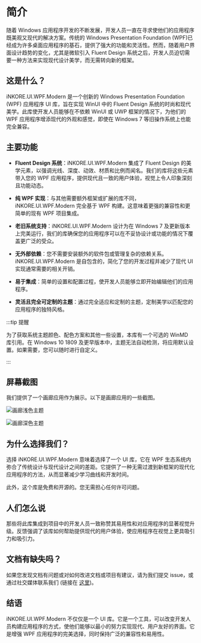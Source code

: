 # 简介

随着 Windows 应用程序开发的不断发展，开发人员一直在寻求使他们的应用程序既美观又现代的解决方案。传统的 Windows Presentation Foundation (WPF)已经成为许多桌面应用程序的基石，提供了强大的功能和灵活性。然而，随着用户界面设计趋势的变化，尤其是微软引入 Fluent Design 系统之后，开发人员迫切需要一种方法来实现现代设计美学，而无需转向新的框架。

## 这是什么？

iNKORE.UI.WPF.Modern 是一个创新的 Windows Presentation Foundation (WPF) 应用程序 UI 库，旨在实现 WinUI 中的 Fluent Design 系统的时尚和现代美学。此库使开发人员能够在不依赖 WinUI 或 UWP 框架的情况下，为他们的 WPF 应用程序增添现代的外观和感觉，即使在 Windows 7 等旧操作系统上也能完全兼容。

## 主要功能

- **Fluent Design 系统**：iNKORE.UI.WPF.Modern 集成了 Fluent Design 的美学元素，以强调光线、深度、动效、材质和比例而闻名。我们的库将这些元素带入您的 WPF 应用程序，提供现代且一致的用户体验，视觉上令人印象深刻且功能动态。

- **纯 WPF 实现**：与其他需要额外框架或扩展的库不同，iNKORE.UI.WPF.Modern 完全基于 WPF 构建。这意味着更强的兼容性和更简单的现有 WPF 项目集成。

- **老旧系统支持**：iNKORE.UI.WPF.Modern 设计为在 Windows 7 及更新版本上完美运行，我们的库确保您的应用程序可以在不妥协设计或功能的情况下覆盖更广泛的受众。

- **无外部依赖**：您不需要安装额外的软件包或管理复杂的依赖关系。iNKORE.UI.WPF.Modern 是自包含的，简化了您的开发过程并减少了现代 UI 实现通常需要的相关开销。

- **易于集成**：简单的设置和配置过程，使开发人员能够立即开始编辑他们的应用程序。

- **灵活且完全可定制的主题**：通过完全适应和定制的主题，定制美学以匹配您的应用程序的独特风格。

:::tip 提醒

为了获取系统主题颜色、配色方案和其他一些设置，本库有一个可选的 WinMD 库引用。在 Windows 10 1809 及更早版本中，主题无法自动检测，将应用默认设置。如果需要，您可以随时进行自定义。

:::

## 屏幕截图

我们提供了一个画廊应用作为展示。以下是画廊应用的一些截图。

![画廊浅色主题](gallery-light.png)

![画廊深色主题](gallery-dark.png)

## 为什么选择我们？

选择 iNKORE.UI.WPF.Modern 意味着选择了一个 UI 库，它在 WPF 生态系统内弥合了传统设计与现代设计之间的差距。它提供了一种无需过渡到新框架的现代化应用程序的方法，从而显著减少学习曲线和开发时间。

此外，这个库是免费和开源的。您无需担心任何许可问题。

## 人们怎么说

那些将此库集成到项目中的开发人员一致称赞其易用性和对应用程序的显著视觉升级。反馈强调了该库如何帮助提供现代的用户体验，使应用程序在视觉上更具吸引力和吸引力。

## 文档有缺失吗？

如果您发现文档有问题或对如何改进文档或项目有建议，请为我们提交 issue，或通过社交媒体联系我们 (链接在 [这里](https://inkore.net/about#social))。

## 结语

iNKORE.UI.WPF.Modern 不仅仅是一个 UI 库。它是一个工具，可以改变开发人员构建应用程序的方式，使他们能够以最小的努力实现现代、用户友好的界面。它是增强 WPF 应用程序的完美选择，同时保持广泛的兼容性和易用性。
